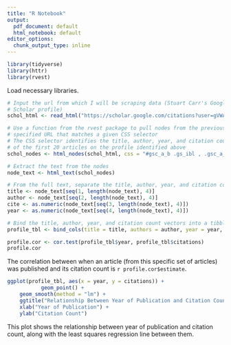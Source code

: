 ```yaml
---
title: "R Notebook"
output:
  pdf_document: default
  html_notebook: default
editor_options:
  chunk_output_type: inline
---
```


```r
library(tidyverse)
library(httr)
library(rvest)
```
Load necessary libraries.

```r
# Input the url from which I will be scraping data (Stuart Carr's Google 
# Scholar profile)
schol_html <- read_html("https://scholar.google.com/citations?user=gVWAWM0AAAAJ&hl=en&oi=ao")

# Use a function from the rvest package to pull nodes from the previously 
# specified URL that matches a given CSS selector
# The CSS selector identifies the title, author, year, and citation count
# of the first 20 articles on the profile identified above
schol_nodes <- html_nodes(schol_html, css = "#gsc_a_b .gs_ibl , .gsc_a_at+ .gs_gray , .gsc_a_at")

# Extract the text from the nodes
node_text <- html_text(schol_nodes)

# From the full text, separate the title, author, year, and citation count
title <- node_text[seq(1, length(node_text), 4)]
author <- node_text[seq(2, length(node_text), 4)]
cite <- as.numeric(node_text[seq(3, length(node_text), 4)])
year <- as.numeric(node_text[seq(4, length(node_text), 4)])

# Bind the title, author, year, and citation count vectors into a tibble
profile_tbl <- bind_cols(title = title, authors = author, year = year, citations = cite)
```


```r
profile.cor <- cor.test(profile_tbl$year, profile_tbl$citations)
profile.cor
```
The correlation between when an article (from this specific set of articles) was published and its citation count is `r profile.cor$estimate`.  

```r
ggplot(profile_tbl, aes(x = year, y = citations)) +
           geom_point() +
    geom_smooth(method = "lm") +
    ggtitle("Relationship Between Year of Publication and Citation Count") +
    xlab("Year of Publication") + 
    ylab("Citation Count")
```
This plot shows the relationship between year of publication and citation count, along with the least squares regression line between them. 